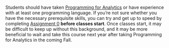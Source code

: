 Students should have taken [Programming for Analytics](https://emse-p4a-gwu.github.io/) or have experience with at least one programming language. If you're not sure whether you have the necessary prerequisite skills, you can try and get up to speed by completing [Assignment 0](a0-course-prereqs.html) **before classes start**. Once classes start, it may be difficult to keep up without this background, and it may be more beneficial to wait and take this course next year after taking Programming for Analytics in the coming Fall.
